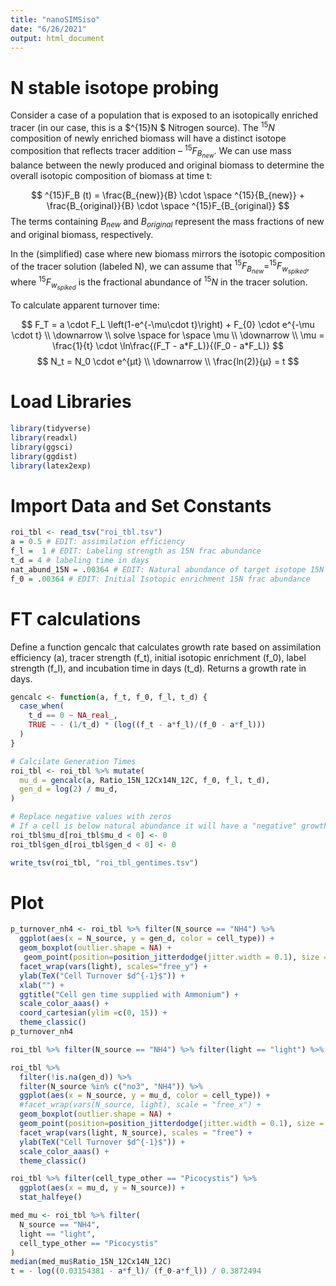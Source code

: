 ```yaml
---
title: "nanoSIMSiso"
date: "6/26/2021"
output: html_document
---
```


# N stable isotope probing

Consider a case of a population that is exposed to an isotopically enriched tracer (in our case, this is a $^{15}N $ Nitrogen source). The $^{15}N$ composition of newly enriched biomass will have a distinct isotope composition that reflects tracer addition -- $^{15}F_{B_{new}}$. We can use mass balance between the newly produced and original biomass to determine the overall isotopic composition of biomass at time t:

$$
^{15}F_B (t) = \frac{B_{new}}{B} \cdot \space ^{15}{B_{new}} + \frac{B_{original}}{B} \cdot \space ^{15}F_{B_{original}}
$$
The terms containing $B_{new}$ and $B_{original}$ represent the mass fractions of new and original biomass, respectively.


In the (simplified) case where new biomass mirrors the isotopic composition of the tracer solution (labeled N), we can assume that $^{15}F_{B_{new}} = ^{15}F_{w_{spiked}}$, where $^{15}F_{w_{spiked}}$ is the fractional abundance of $^{15}N$ in the tracer solution.

To calculate apparent turnover time:

$$
F_T = a \cdot F_L \left(1-e^{-\mu\cdot t}\right) + F_{0} \cdot e^{-\mu \cdot t} \\
\downarrow \\
solve \space for \space \mu \\
\downarrow \\
\mu = \frac{1}{t} \cdot \ln\frac{(F_T - a*F_L)}{(F_0 - a*F_L)}
$$
$$
N_t = N_0 \cdot e^{µt} \\
\downarrow \\
\frac{ln(2)}{µ} = t
$$


# Load Libraries

```r
library(tidyverse)
library(readxl)
library(ggsci)
library(ggdist)
library(latex2exp)
```

# Import Data and Set Constants

```r
roi_tbl <- read_tsv("roi_tbl.tsv")
a = 0.5 # EDIT: assimilation efficiency
f_l =  1 # EDIT: Labeling strength as 15N frac abundance
t_d = 4 # labeling time in days
nat_abund_15N = .00364 # EDIT: Natural abundance of target isotope 15N frac abundance
f_0 = .00364 # EDIT: Initial Isotopic enrichment 15N frac abundance
```

# FT calculations

Define a function gencalc that calculates growth rate based on assimilation efficiency (a), tracer strength (f_t), initial isotopic enrichment (f_0), label strength (f_l), and incubation time in days (t_d). Returns a growth rate in days.
```r
gencalc <- function(a, f_t, f_0, f_l, t_d) {
  case_when(
    t_d == 0 ~ NA_real_,
    TRUE ~ - (1/t_d) * (log((f_t - a*f_l)/(f_0 - a*f_l)))
  )
}
```

```r
# Calcilate Generation Times
roi_tbl <- roi_tbl %>% mutate(
  mu_d = gencalc(a, Ratio_15N_12Cx14N_12C, f_0, f_l, t_d),
  gen_d = log(2) / mu_d,
)

# Replace negative values with zeros
# If a cell is below natural abundance it will have a "negative" growth rate!
roi_tbl$mu_d[roi_tbl$mu_d < 0] <- 0
roi_tbl$gen_d[roi_tbl$gen_d < 0] <- 0

write_tsv(roi_tbl, "roi_tbl_gentimes.tsv")
```


# Plot

```r
p_turnover_nh4 <- roi_tbl %>% filter(N_source == "NH4") %>% 
  ggplot(aes(x = N_source, y = gen_d, color = cell_type)) +
  geom_boxplot(outlier.shape = NA) +
   geom_point(position=position_jitterdodge(jitter.width = 0.1), size = 0.2) +
  facet_wrap(vars(light), scales="free_y") +
  ylab(TeX("Cell Turnover $d^{-1}$")) +
  xlab("") +
  ggtitle("Cell gen time supplied with Ammonium") +
  scale_color_aaas() +
  coord_cartesian(ylim =c(0, 15)) +
  theme_classic()
p_turnover_nh4

roi_tbl %>% filter(N_source == "NH4") %>% filter(light == "light") %>% filter(gen_d < 15) 
```

```r
roi_tbl %>%
  filter(!is.na(gen_d)) %>% 
  filter(N_source %in% c("no3", "NH4")) %>% 
  ggplot(aes(x = N_source, y = mu_d, color = cell_type)) + 
  #facet_wrap(vars(N_source, light), scale = "free_x") +
  geom_boxplot(outlier.shape = NA) +
  geom_point(position=position_jitterdodge(jitter.width = 0.1), size = 0.2) +
  facet_wrap(vars(light, N_source), scales = "free") +
  ylab(TeX("Cell Turnover $d^{-1}$")) +
  scale_color_aaas() +
  theme_classic()
```





```r
roi_tbl %>% filter(cell_type_other == "Picocystis") %>% 
  ggplot(aes(x = mu_d, y = N_source)) +
  stat_halfeye()
```



```r

med_mu <- roi_tbl %>% filter(
  N_source == "NH4",
  light == "light",
  cell_type_other == "Picocystis"
)
median(med_mu$Ratio_15N_12Cx14N_12C)
t = - log((0.03154381 - a*f_l)/ (f_0-a*f_l)) / 0.3872494


```









